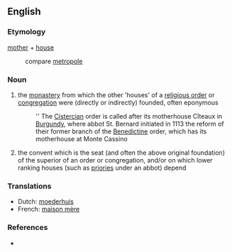 ==English==

===Etymology===
[[mother]] + [[house]]
: compare [[metropole]]

===Noun===
{{en-noun}}

# the [[monastery]] from which the other 'houses' of a [[religious order]] or [[congregation]] were (directly or indirectly) founded, often eponymous
#: '' The [[Cistercian]] order is called after its motherhouse Cîteaux in [[Burgundy]], where abbot St. Bernard initiated in 1113 the reform of their former branch of the [[Benedictine]] order, which has its motherhouse at Monte Cassino
# the convent which is the seat (and often the above original foundation) of the superior of an order or congregation, and/or on which lower ranking houses (such as [[priories]] under an abbot) depend

===Translations===
{{rfc-level|Translations at L3+ (AutoFormat would have corrected level of Translations)}}
* Dutch: [[moederhuis]] {{n}}
* French: [[maison mère]] {{f}}

===References===
* {{R:Websters}}